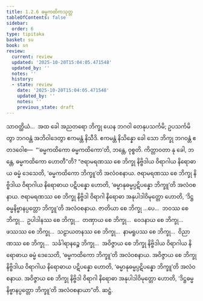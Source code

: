 ```yaml
---
title: 1.2.6 ဓမ္မကထိကသုတ္တ
tableOfContents: false
sidebar:
  order: 6
type: tipitaka
basket: su
book: sn
review:
  current: review
  updated: '2025-10-20T15:04:05.471548'
  updated_by: ''
  notes: ''
  history:
  - state: review
    date: '2025-10-20T15:04:05.471548'
    updated_by: ''
    notes: ''
    previous_state: draft
---
```



<DynamicBreadcrumb />


<ReviewStatus review={frontmatter.review} showDetails={true} />

<HypothesisAnnotation frontmatter={frontmatter} />

<Division number="16" book="sn" e="ch" v="18" p="281">

<Paragraph number="92" book="sn">
သာဝတ္ထိယံ…  အထ ခေါ အညတရော ဘိက္ခု ယေန ဘဂဝါ တေနုပသင်္ကမိ; ဥပသင်္ကမိတွာ ဘဂဝန္တံ အဘိဝါဒေတွာ ဧကမန္တံ နိသီဒိ. ဧကမန္တံ နိသိန္နော ခေါ သော ဘိက္ခု ဘဂဝန္တံ ဧတဒဝေါစ—  “‘ဓမ္မကထိကော ဓမ္မကထိကော’တိ, ဘန္တေ, ဝုစ္စတိ. ကိတ္တာဝတာ နု ခေါ, ဘန္တေ, ဓမ္မကထိကော ဟောတီ”တိ?
</Paragraph>

<Paragraph number="93" book="sn">
“ဇရာမရဏဿ စေ ဘိက္ခု နိဗ္ဗိဒါယ ဝိရာဂါယ နိရောဓာယ ဓမ္မံ ဒေသေတိ, ‘ဓမ္မကထိကော ဘိက္ခူ’တိ အလံဝစနာယ. ဇရာမရဏဿ စေ ဘိက္ခု နိဗ္ဗိဒါယ ဝိရာဂါယ နိရောဓာယ ပဋိပန္နော ဟောတိ, ‘ဓမ္မာနုဓမ္မပ္ပဋိပန္နော ဘိက္ခူ’တိ အလံဝစနာယ. ဇရာမရဏဿ စေ ဘိက္ခု နိဗ္ဗိဒါ ဝိရာဂါ နိရောဓာ အနုပါဒါဝိမုတ္တော ဟောတိ, ‘ဒိဋ္ဌဓမ္မနိဗ္ဗာနပ္ပတ္တော ဘိက္ခူ’တိ အလံဝစနာယ.
</Paragraph>

<Paragraph number="94" book="sn">
ဇာတိယာ စေ ဘိက္ခု …ပေ…  ဘဝဿ စေ ဘိက္ခု…  ဥပါဒါနဿ စေ ဘိက္ခု…  တဏှာယ စေ ဘိက္ခု…  ဝေဒနာယ စေ ဘိက္ခု…  ဖဿဿ စေ ဘိက္ခု…  သဠာယတနဿ စေ ဘိက္ခု…  နာမရူပဿ စေ ဘိက္ခု…  ဝိညာဏဿ စေ ဘိက္ခု…  သင်္ခါရာနဉ္စေ ဘိက္ခု…  အဝိဇ္ဇာယ စေ ဘိက္ခု နိဗ္ဗိဒါယ ဝိရာဂါယ နိရောဓာယ ဓမ္မံ ဒေသေတိ, ‘ဓမ္မကထိကော ဘိက္ခူ’တိ အလံဝစနာယ. အဝိဇ္ဇာယ စေ ဘိက္ခု နိဗ္ဗိဒါယ ဝိရာဂါယ နိရောဓာယ ပဋိပန္နော ဟောတိ, ‘ဓမ္မာနုဓမ္မပ္ပဋိပန္နော ဘိက္ခူ’တိ အလံဝစနာယ. အဝိဇ္ဇာယ စေ ဘိက္ခု နိဗ္ဗိဒါ ဝိရာဂါ နိရောဓာ အနုပါဒါဝိမုတ္တော ဟောတိ, ‘ဒိဋ္ဌဓမ္မနိဗ္ဗာနပ္ပတ္တော ဘိက္ခူ’တိ အလံဝစနာယာ”တိ.

</Paragraph>
</Division>

<Paragraph number="95" type="center" book="sn">
ဆဋ္ဌံ.
</Paragraph>